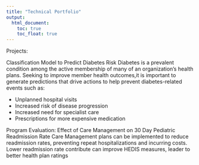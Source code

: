 ```yaml
---
title: "Technical Portfolio"
output: 
  html_document:
    toc: true
    toc_float: true
---
```


Projects:

Classification Model to Predict Diabetes Risk
Diabetes is a prevalent condition among the active membership of many of an organization's health plans.
Seeking to improve member health outcomes,it is important to generate predictions that
drive actions to help prevent diabetes-related events such as:

* Unplanned hospital visits
* Increased risk of disease progression
* Increased need for specialist care
* Prescriptions for more expensive medication

Program Evaluation: Effect of Care Management on 30 Day Pediatric Readmission Rate
Care Management plans can be implemented to reduce readmission rates, preventing repeat hospitalizations and incurring costs. Lower readmission rate contribute can improve HEDIS measures, leader to better health plan ratings


